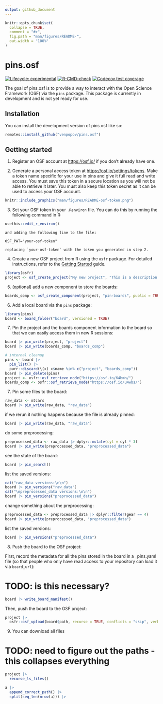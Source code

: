 ```yaml
---
output: github_document
---
```


<!-- README.md is generated from README.Rmd. Please edit that file -->

```r
knitr::opts_chunk$set(
  collapse = TRUE,
  comment = "#>",
  fig.path = "man/figures/README-",
  out.width = "100%"
)
```

# pins.osf

<!-- badges: start -->
[![Lifecycle: experimental](https://img.shields.io/badge/lifecycle-experimental-orange.svg)](https://lifecycle.r-lib.org/articles/stages.html#experimental)
[![R-CMD-check](https://github.com/venpopov/pins.osf/actions/workflows/R-CMD-check.yaml/badge.svg)](https://github.com/venpopov/pins.osf/actions/workflows/R-CMD-check.yaml)
[![Codecov test coverage](https://codecov.io/gh/venpopov/pins.osf/branch/master/graph/badge.svg)](https://app.codecov.io/gh/venpopov/pins.osf?branch=master)
<!-- badges: end -->

The goal of pins.osf is to provide a way to interact with the Open Science Framework (OSF) via the `pins` package. This package is currently in development and is not yet ready for use.

## Installation

You can install the development version of pins.osf like so:

``` r
remotes::install_github("venpopov/pins.osf")
```

## Getting started

1. Register an OSF account at [https://osf.io/](https://osf.io/) if you don't already have one.

2. Generate a personal access token at [https://osf.io/settings/tokens](https://osf.io/settings/tokens). Make a token name specific for your use in pins and give it full read and write access. You must save this token in a secure location as you will not be able to retrieve it later. You must also keep this token secret as it can be used to access your OSF account.

```r
knitr::include_graphics("man/figures/README-osf-token.png")
```

3. Set your OSF token in your `.Renviron` file. You can do this by
    running the following command in R:

``` r
usethis::edit_r_environ()
```

    and adding the following line to the file:

```
OSF_PAT="your-osf-token"
```

    replacing `your-osf-token` with the token you generated in step 2.

4. Create a new OSF project from R using the `osfr` package. For detailed instructions, refer to the [Getting Started](https://docs.ropensci.org/osfr/articles/getting_started.html) guide.

``` r
library(osfr)
project <- osf_create_project("My new project", "This is a description of my new project")
```

5. (optional) add a new component to store the boards:

``` r
boards_comp <- osf_create_component(project, "pin-boards", public = TRUE, category = "data")
```

6. Add a local board via the `pins` package:

```r
library(pins)
board <- board_folder("board", versioned = TRUE)
```

7. Pin the project and the boards component information to the board so that we can easily access them in new R sessions:

```r
board |> pin_write(project, "project")
board |> pin_write(boards_comp, "boards_comp")
```

```r
# internal cleanup
pins <- board |>
  pin_list() |>
  purr::discard(\(x) x$name %in% c("project", "boards_comp"))
board |> pin_delete(pins)
project <- osfr::osf_retrieve_node("https://osf.io/64bmh/")
boards_comp <- osfr::osf_retrieve_node("https://osf.io/u4wbs/")
```



7. Pin some files to the board:

```r
raw_data <- mtcars
board |> pin_write(raw_data, "raw_data")
```

if we rerun it nothing happens because the file is already pinned:

```r
board |> pin_write(raw_data, "raw_data")
```

do some preprocessing:

```r
preprocessed_data <- raw_data |> dplyr::mutate(cyl = cyl * 3)
board |> pin_write(preprocessed_data, "preprocessed_data")
```

see the state of the board:

```r
board |> pin_search()
```

list the saved versions:

```r
cat("raw_data versions:\n\n")
board |> pin_versions("raw_data")
cat("\npreprocessed_data versions:\n\n")
board |> pin_versions("preprocessed_data")
```

change something about the preprocessing:

```r
preprocessed_data <- preprocessed_data |> dplyr::filter(gear == 4)
board |> pin_write(preprocessed_data, "preprocessed_data")
```

list the saved versions:

```r
board |> pin_versions("preprocessed_data")
```


8. Push the board to the OSF project:

First, record the metadata for all the pins stored in the board in a _pins.yaml file (so that people who only have read access to your repository can load it via `board_url`):

# TODO: is this necessary?

```r
board |> write_board_manifest()
```


Then, push the board to the OSF project:

```r
project |>
  osfr::osf_upload(board$path, recurse = TRUE, conflicts = "skip", verbose = TRUE)
```


9. You can download all files 

# TODO: need to figure out the paths - this collapses everything

```r
project |>
  recurse_ls_files()

a |>
  append_correct_path() |>
  split(seq_len(nrow(a))) |>

```